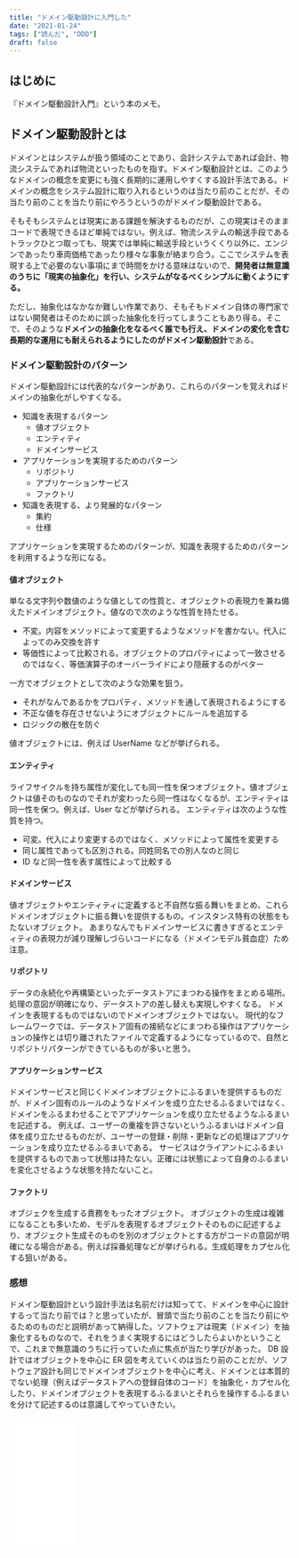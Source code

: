 ```yaml
---
title: "ドメイン駆動設計に入門した"
date: "2021-01-24"
tags: ["読んだ", "DDD"]
draft: false
---
```


## はじめに

『ドメイン駆動設計入門』という本のメモ。

## ドメイン駆動設計とは

ドメインとはシステムが扱う領域のことであり、会計システムであれば会計、物流システムであれば物流といったものを指す。ドメイン駆動設計とは、このようなドメインの概念を変更にも強く長期的に運用しやすくする設計手法である。ドメインの概念をシステム設計に取り入れるというのは当たり前のことだが、その当たり前のことを当たり前にやろうというのがドメイン駆動設計である。

そもそもシステムとは現実にある課題を解決するものだが、この現実はそのままコードで表現できるほど単純ではない。例えば、物流システムの輸送手段であるトラックひとつ取っても、現実では単純に輸送手段というくくり以外に、エンジンであったり車両価格であったり様々な事象が絡まり合う。ここでシステムを表現する上で必要のない事項にまで時間をかける意味はないので、**開発者は無意識のうちに「現実の抽象化」を行い、システムがなるべくシンプルに動くようにする。**

ただし、抽象化はなかなか難しい作業であり、そもそもドメイン自体の専門家ではない開発者はそのために誤った抽象化を行ってしまうこともあり得る。そこで、そのような**ドメインの抽象化をなるべく誰でも行え、ドメインの変化を含む長期的な運用にも耐えられるようにしたのがドメイン駆動設計**である。

### ドメイン駆動設計のパターン

ドメイン駆動設計には代表的なパターンがあり、これらのパターンを覚えればドメインの抽象化がしやすくなる。

- 知識を表現するパターン
  - 値オブジェクト
  - エンティティ
  - ドメインサービス
- アプリケーションを実現するためのパターン
  - リポジトリ
  - アプリケーションサービス
  - ファクトリ
- 知識を表現する、より発展的なパターン
  - 集約
  - 仕様

アプリケーションを実現するためのパターンが、知識を表現するためのパターンを利用するような形になる。

#### 値オブジェクト

単なる文字列や数値のような値としての性質と、オブジェクトの表現力を兼ね備えたドメインオブジェクト。値なので次のような性質を持たせる。

- 不変。内容をメソッドによって変更するようなメソッドを書かない。代入によってのみ交換を許す
- 等価性によって比較される。オブジェクトのプロパティによって一致させるのではなく、等価演算子のオーバーライドにより隠蔽するのがベター

一方でオブジェクトとして次のような効果を狙う。

- それがなんであるかをプロパティ、メソッドを通して表現されるようにする
- 不正な値を存在させないようにオブジェクトにルールを追加する
- ロジックの散在を防ぐ

値オブジェクトには、例えば UserName などが挙げられる。

#### エンティティ

ライフサイクルを持ち属性が変化しても同一性を保つオブジェクト。値オブジェクトは値そのものなのでそれが変わったら同一性はなくなるが、エンティティは同一性を保つ。例えば、User などが挙げられる。
エンティティは次のような性質を持つ。

- 可変。代入により変更するのではなく、メソッドによって属性を変更する
- 同じ属性であっても区別される。同姓同名での別人なのと同じ
- ID など同一性を表す属性によって比較する

#### ドメインサービス

値オブジェクトやエンティティに定義すると不自然な振る舞いをまとめ、これらドメインオブジェクトに振る舞いを提供するもの。インスタンス特有の状態をもたないオブジェクト。
あまりなんでもドメインサービスに書きすぎるとエンティティの表現力が減り理解しづらいコードになる（ドメインモデル貧血症）ため注意。

#### リポジトリ

データの永続化や再構築といったデータストアにまつわる操作をまとめる場所。
処理の意図が明確になり、データストアの差し替えも実現しやすくなる。
ドメインを表現するものではないのでドメインオブジェクトではない。
現代的なフレームワークでは、データストア固有の接続などにまつわる操作はアプリケーションの操作とは切り離されたファイルで定義するようになっているので、自然とリポジトリパターンができているものが多いと思う。

#### アプリケーションサービス

ドメインサービスと同じくドメインオブジェクトにふるまいを提供するものだが、ドメイン固有のルールのようなドメインを成り立たせるふるまいではなく、ドメインをふるまわせることでアプリケーションを成り立たせるようなふるまいを記述する。
例えば、ユーザーの重複を許さないというふるまいはドメイン自体を成り立たせるものだが、ユーザーの登録・削除・更新などの処理はアプリケーションを成り立たせるふるまいである。
サービスはクライアントにふるまいを提供するものであって状態は持たない。正確には状態によって自身のふるまいを変化させるような状態を持たないこと。

#### ファクトリ

オブジェクを生成する責務をもったオブジェクト。
オブジェクトの生成は複雑になることも多いため、モデルを表現するオブジェクトそのものに記述するより、オブジェクト生成そのものを別のオブジェクトとする方がコードの意図が明確になる場合がある。例えば採番処理などが挙げられる。生成処理をカプセル化する狙いがある。

### 感想

ドメイン駆動設計という設計手法は名前だけは知ってて、ドメインを中心に設計するって当たり前では？と思っていたが、冒頭で当たり前のことを当たり前にやるためのものだと説明があって納得した。ソフトウェアは現実（ドメイン）を抽象化するものなので、それをうまく実現するにはどうしたらよいかということで、これまで無意識のうちに行っていた点に焦点が当たり学びがあった。
DB 設計ではオブジェクトを中心に ER 図を考えていくのは当たり前のことだが、ソフトウェア設計も同じでドメインオブジェクトを中心に考え、ドメインとは本質的でない処理（例えばデータストアへの登録自体のコード）を抽象化・カプセル化したり、ドメインオブジェクトを表現するふるまいとそれらを操作するふるまいを分けて記述するのは意識してやっていきたい。

<iframe
  style="width:120px;height:240px;"
  marginwidth="0"
  marginheight="0"
  scrolling="no"
  frameborder="0"
  src="//rcm-fe.amazon-adsystem.com/e/cm?lt1=_blank&bc1=000000&IS2=1&bg1=FFFFFF&fc1=000000&lc1=0000FF&t=mangatrend0f-22&language=ja_JP&o=9&p=8&l=as4&m=amazon&f=ifr&ref=as_ss_li_til&asins=479815072X&linkId=3dde53336ccb174e227bccabf62ac9ff"
></iframe>

